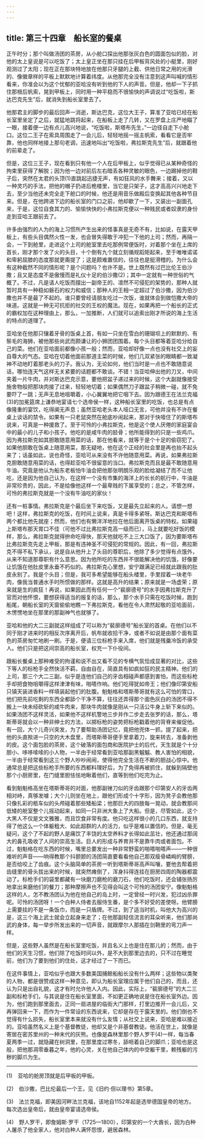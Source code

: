```yaml
---
---
---
```

title: 第三十四章　船长室的餐桌
---






正午时分；那个叫做汤团的茶房，从小舱口探出他那张灰白色的圆面包似的脸，对他的太上皇说是可以吃饭了；太上皇正坐在那只挂在后甲板背风处的小艇里，刚好观测过了太阳；现在正在那块特地放在他那只牙腿的上截、供他日常之用的光滑的、像徽章样的平板上默默地计算着纬度。从他那完全没有注意到这声叫喊的情形看来，你准会以为这个忧郁的亚哈没有听到他的下人的声音。但是，他却一下子抓住那根后帆索，晃到甲板上，同时用一种平稳而不很愉快的声调说过“吃饭啦，斯达巴克先生”后，就消失到船长室里去了。

他那君主的脚步的最后回声一消逝，斯达巴克，这位大王子，算准了亚哈已经在船长室里坐定了之后，就猛地跳将起来，在船板上走了几转，又在罗盘上庄严地瞄了一眼，接着便一边有点儿高兴地说，“吃饭啦，斯塔布先生，”一边径自走下小舱口。这位二王子在索具周围走了一会儿后，轻轻地摇一摇主帆索，看看它是否牢靠，他也同样地接上那句老调，迅速地叫出“吃饭啦，弗拉斯克先生”后，就跟着他的前辈走了。

但是，这位三王子，现在看到只有他一个人在后甲板上，似乎觉得已从某种奇怪的拘束里获得了解脱；因为他一边对前后左右暗丢各种灵敏的眼色，一边踢掉他的鞋子后，突然在太君的头顶(1)直跳起迅捷无声，有如狂风的水手舞来；接着，又以一种灵巧的手法，把他的帽子扔进后桅楼里，当它是只架子，这才高高兴兴地走下去，至少当他还未完全走下舱口的时候，他还是用音乐做殿后变换起其他各种节目来。但是，在他跨进下边的船长室的门口之前，他却歇了一下，又装出一副面孔来，于是，这位自食其力的、愉愉快快的小弗拉斯克便以一种贱民或者奴隶的身份走到亚哈王跟前去了。

许多由强烈的人为的海上习惯所产生出来的怪事真是无奇不有，比如说，在露天甲板上，有些头目偶然火性一发，也会冒失得敢于冲犯一下他的上司；然而，再隔一会，一下到舱里，走进这个上司的舱室里去吃那例常便饭时，对着那个坐在上席的首长，刚才那个发了火的头目，十个倒有九个就立刻循规蹈矩起来，至于唯唯诺诺和卑躬屈膝的态度那就更甭提了；这是颇难置信的，往往也是挺滑稽的。为什么会有这种截然不同的情形呢？是个问题吗？也许不是。世上既然有过巴比伦王伯沙撒；且又是态度不是傲慢而是礼仪十足的伯沙撒(2)；其中一定就有一种世俗的气概了。不过，凡是请人吃饭而摆出一副帝王的、凛然不可侵犯的架势的，那种人就暂时具有一种稳如磐石的权力和威信；那种人的王相一定超过了伯沙撒，因为伯沙撒也并不是最了不起的。谁只要曾经请朋友吃过一次饭，谁就体会到做恺撒大帝的味道。这就是一种无可抗拒的社交的王权的魔法。现在，如果再把一个船长的正式的霸权加在这种理由上，那么，一加推断，人们就可以追索出刚才所说的海上生活的特点的道理了。

亚哈坐在他那只镶着牙骨的饭桌上首，有如一只坐在雪白的珊瑚坝上的默默的、有鬃毛的海狮，被他那些尚武而颇谦让的小狮团团围着。每个头目都等着亚哈分给自己的菜。他们在亚哈面前都像小孩一般；然而，亚哈却好像一点也没有社交上的妄自尊大的气态。亚哈在切着他面前那道主菜的时候，他们几双紧张的眼睛都一致凝神不动地盯着那老头的刀子。我认为，无论如何，他们当时是一点也不敢随意说话，哪怕连天气这样无关紧要的话题都不敢谈。不错！当亚哈伸出他的刀叉，中间夹着一片牛肉，并对斯达巴克示意，要他把盆子递过来的时候，这个大副就像接受施舍物般把那块肉接了过来，轻轻地切着；如果偶然刀子跟盆子稍微一碰，就不免要吓了一跳；无声无息地咀嚼着，小心翼翼地把它咽下去。因为跟德王在法兰克福(3)的加冕筵席上谦恭地宴请七个选帝侯一样，这种船长室里的吃饭，也总是有点像隆重的宴饮，吃得阒无声息；虽然亚哈老头本人哑口无言，可他并没有不许在餐桌上谈话的禁令。如果有一只老鼠突然在舱底吵闹起来，那对于快噎住了的斯塔布说来，可真是一种援救了。至于可怜的小弗拉斯克，他是这个使人厌倦的家庭宴会中的最小的儿子和小孩子。他吃的是咸牛肉的胫骨；他所能得到的只是一些鸡爪。因为弗拉斯克如其胆敢随意用菜的话，那在他看来，就等于是个十足的偷窃犯了。如果他胆敢在饭桌上随意用菜，那无疑地，他在这个正经的社会里是再也抬不起头来了；话虽如此，说也奇怪，亚哈可从来没有不许他随意用菜。再说，如果弗拉斯克胆敢随意用菜的话，也得趁亚哈不很留意的当口。弗拉斯克而且是最不敢随意用牛油。究竟是他认为船东老板怕牛油会把他那张明朗乐观的脸给凝结了而不让他吃，还是因为他自己认为，在这样一个没有市集的海洋上的长长的航行中，牛油是非常珍贵的，因此，不是给像他这样一个最卑贱的下属享受的；总之，不管怎样，可怜的弗拉斯克就是一个没有牛油吃的家伙！

还有一桩事情。弗拉斯克是个最后坐下来吃饭，又是最先立起来的人。请想一想吧！这样，弗拉斯克的吃饭，在时间上说来，真是卡得多紧呀。斯达巴克和斯塔布两个都比他先就座；然而，他们也有懒洋洋地拉在他后面离开饭桌的特权。如果碰上斯塔布那天胃口不佳（可他不过比弗拉斯克高一级而已），马上就要吃好饭的模样，那么，弗拉斯克就得拚命吃得快，那天他就吃不上三大口饭了，因为要斯塔布比弗拉斯克先走上甲板，那是有违神圣不可侵犯的常规的。因此，有一回，弗拉斯克不得不私下承认，说是自从他升上了头目的尊职后，他除了多少觉得有点饿外，从来不知道那尊职有什么意思。因为他所吃的东西并不很能解决他的饥饿，好像要让饥饿在他肚皮里永垂不朽似的。弗拉斯克心里想，安宁跟满足已经就此跟我的肚皮永别了。我是个头目；但是，我可多希望能够在船头楼里，手里捏着一块老牛肉，像我当普通水手时所惯做的那样。这就是高升的结果；原来就是一场虚荣；原来就是生的疯狂！再说，如果因此而有任何一个“裴廓德号”的水手因弗拉斯克升了官而对他怀恨，要想获得适当的报复的话，那么，那个水手只需在吃饭时候，跑到船尾，朝船长室的天窗偷偷地瞧一下弗拉斯克，看他在令人肃然起敬的亚哈面前，木愣愣地坐在那里的那副神气也就够了。

亚哈和他的大二三副就这样组成了可以称为“裴廓德号”船长室的首桌。在他们以不同于刚才进来时的相反次序离开后，帆布就收拾干净，或者不如说是由那个面有菜色的茶房匆忙地刷一刷。于是，便请三位标枪手来入席，他们就是残羹冷饭的承受人。他们只是把这间崇高的船长室，权充一下仆役间。

跟船长餐桌上那种难受的拘谨和说不出又看不见的专横气氛恰成显著的对比，这些下等人的标枪手全然快活不羁，自由自在，简直具有如疯如狂的民主精神。他们的上司，那三个大二三副，似乎是连他们自己的牙齿相碰声都感到害怕，而这些标枪手却把食物咀嚼得这样津津有味，啪嗒作响。他们吃得犹如帝王；他们像印第安船只镇天装进香料一样填装起他们的肚腹。魁魁格和塔斯蒂哥就有这么可怕的胃口，他们把先前吃剩的东西全都舔个干净不算，往往还弄得那个面色灰白的汤团不得不搬上一块未经砍斩的咸牛肉来，那块牛肉就像是刚从一只活公牛身上斩下来似的。如果汤团不这样灵活，如果他不这样机警地三步并作二步走去张罗的话，那么，塔斯蒂哥就会以一种非绅士的方法，以掷标枪的姿势把标枪戳着他的背脊来催促他。有一回，大个儿奇兴突发，为了要帮助汤团记忆，竟把他兜体一抓，提了起来，把他的头直揿进一只空的大木盘里，而塔斯蒂哥便手里拿着刀，旋来转去，准备剥他的皮。这个面包脸的茶房，这个破落的面包商和医院护士的后代，天生就是个十分胆小、哆哆嗦嗦的小人物，一半由于经常看到亚哈那副黑魆魆、教人害怕的相貌，一半由于经常看到这三个野人吵吵闹闹，使得他完全生活在不断的胆战心惊中。他通常总是把这些标枪手所要的东西都料理好后，为了免得再被抓住，就躲到隔壁他那个小厨房里，在门缝里胆怯怯地瞅着他们，直等到他们吃完为止。

看到魁魁格高坐在塔斯蒂哥的对面，他那副锉刀似的牙齿跟那个印第安人的牙齿两相对峙，真够发噱；大个儿则坐在地上，跟他们形成个十字形，因为凳子会教他那只像扎彩的柩车似的头颅碰着那些矮船梁；他那巨大的四肢每一晃动，就会教那间低矮的舱室整个儿摇动起来，如同一只非洲大象上了大船。但是，尽管如此，这个大黑人不仅是文文雅雅，而且饮食非常有度。他只吃这样很小的几口东西，就支持得了他这么一个体躯粗大、如此超群的人的活力，似乎是难以置信的。但是，毫无疑问，这个了不起的野人是痛饮了丰饶的太空养料才长得如此茁壮，他还通过那阔大的鼻孔吸收了人间的崇高生活。巨人的形成与养育并不是靠牛肉或者面包。不过，魁魁格在吃东西的时候，嘴里总要发出一种非常野蛮的啪嗒啪嗒声——一种很难听的声音——响得教那个抖颤颤的汤团简直要看看他自己那双瘦骨嶙峋的臂膀，是否给咬上了齿痕。这个头脑简单的茶房一听到塔斯蒂哥高声叫嚷，要他去帮着把齿缝里的骨头拔出来的时候，就突然瘫倒了，浑身抖得连挂在厨房四周的陶器都震动了。标枪手们的袋里都藏有一块磨刀磨枪的磨刀石，他们吃饭时，还会铺张扬厉地拿出来磨他们的餐刀；那种摩擦声也不见得会叫这个可怜的汤团安宁。像魁魁格这样的人，怎不教汤团认为他在他自己的岛上时，一定曾经一时兴发，犯过凶杀罪呢。可怜的汤团呀！一个白种人侍者去服侍生番，是个多不好受的差使呀。他臂膀上需要挂的不是一条饭巾，而是一只盾牌。不过，到了适当时机，叫他大为高兴的是，这三个海上武士就会立起身来走了；在他那副轻信流言的耳朵听来，他们那尚武的身体，每一举步所发出来的一切声音，就跟摩尔人那插在剑鞘里的弯刀声一样。

但是，这些野人虽然是在船长室里吃饭，并且名义上也是住在那儿的；然而，由于他们的天生习惯，他们除了吃饭时间以外，是不大到那里边去的，只不过在睡觉前，他们为了要到他们的住处，这才经过了一下而已。

在这件事情上，亚哈似乎也跟大多数美国捕鲸船船长没有什么两样；这些物以类聚的人物，都是很赞成这样一种意见，即认为船长室理应属于他们自己的，而且，还认为只是出自礼貌，这才有时允许他人入内。因此，实际上，“裴廓德号”的大二三副和标枪手们，与其说是住在船长室里面，不如更正确地说是住在船长室外边。因为，他们跑到那里面去，正同一扇进屋的临街大门那样，打里边推开一会儿后，又再弹回来一下，而作为一件常设的东西说来，它却是存在于露天里的。他们倒也不觉得有什么损失，船长室里本来就没有什么友情；从社交上说来，亚哈是难以接近的。亚哈虽然名义上是个基督教徒，他却又是个非基督教徒。他活在世上，就像是寄居在密苏里州的一种末代的灰熊。也像是森林里那个野人罗干(4)一样，每当春夏两季一过，就隐藏在树洞里，在那里度过寒冬，舔咂着自己的脚爪；亚哈也是这般，把他那凋零垂暮之年，他的心灵，关在他自己体内的中空躯干里，赖残躯的污秽的脚爪为生。





* * *



(1)　亚哈的舱房顶就是后甲板的甲板。

(2)　伯沙撒，巴比伦最后一个王，见《旧约·但以理书》第5章。

(3)　法兰克福，即美因河畔法兰克福，该地自1152年起是选举德国皇帝的地方。每次选出皇帝后，就由皇帝宴请选帝侯。

(4)　野人罗干，即詹姆斯·罗干（1725—1800），印第安的一个大酋长，因为白种人屠杀了他全家人，他对白种人满怀怨恨，避居森林。